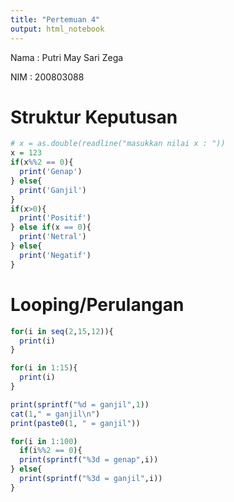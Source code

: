 ---
title: "Pertemuan 4"
output: html_notebook
---

Nama : Putri May Sari Zega

NIM : 200803088

# Struktur Keputusan
```{r}
# x = as.double(readline("masukkan nilai x : "))
x = 123
if(x%%2 == 0){
  print('Genap')
} else{
  print('Ganjil')
}
if(x>0){
  print('Positif')
} else if(x == 0){
  print('Netral')
} else{
  print('Negatif')
}
```
# Looping/Perulangan
```{r}
for(i in seq(2,15,12)){
  print(i)
}

for(i in 1:15){
  print(i)
}

print(sprintf("%d = ganjil",1))
cat(1," = ganjil\n")
print(paste0(1, " = ganjil"))
```
```{r}
for(i in 1:100)
  if(i%%2 == 0){
  print(sprintf("%3d = genap",i))
} else{
  print(sprintf("%3d = ganjil",i))
}

```

